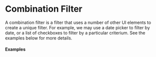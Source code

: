 

# Combination Filter

A combination filter is a filter that uses a number of other UI elements to create a unique filter. For example, we may use a date picker to filter by date, or a list of checkboxes to filter by a particular criterium. See the examples below for more details.


#### Examples
